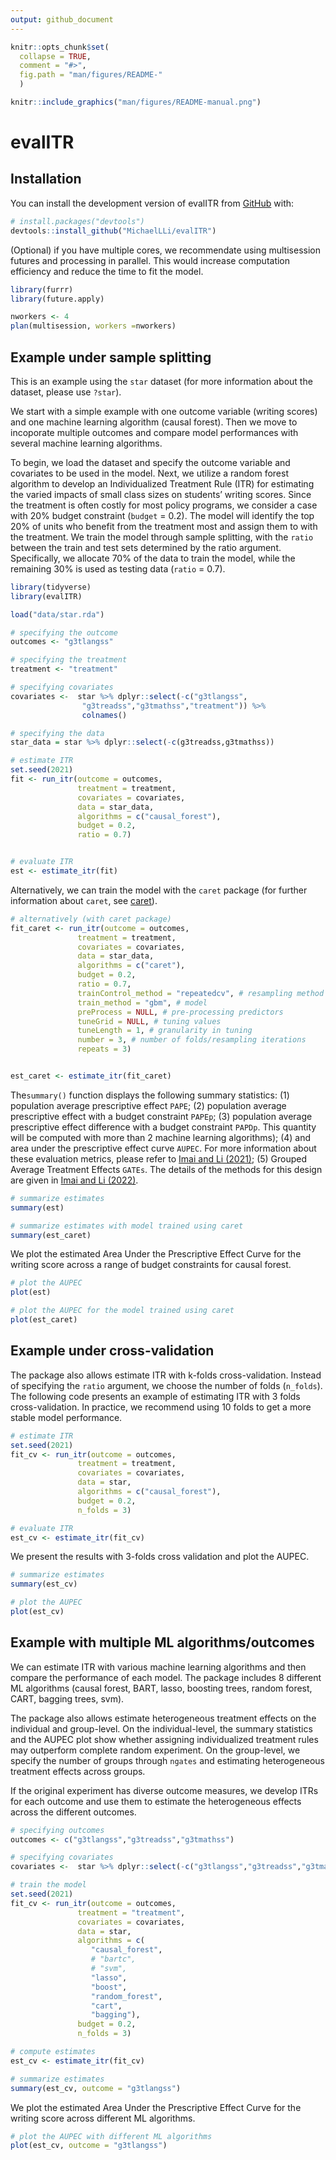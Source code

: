 ```yaml
---
output: github_document
---
```


<!-- README.md is generated from README.Rmd. Please edit that file -->

```r
knitr::opts_chunk$set(
  collapse = TRUE,
  comment = "#>",
  fig.path = "man/figures/README-"
  )
```


```r
knitr::include_graphics("man/figures/README-manual.png")
```

# evalITR

<!-- badges: start -->
<!-- badges: end -->

## Installation

You can install the development version of evalITR from [GitHub](https://github.com/) with:

``` r
# install.packages("devtools")
devtools::install_github("MichaelLLi/evalITR")
```


(Optional) if you have multiple cores, we recommendate using multisession futures and processing in parallel. This would increase computation efficiency and reduce the time to fit the model. 

```r
library(furrr)
library(future.apply)

nworkers <- 4
plan(multisession, workers =nworkers)
```



## Example under sample splitting


This is an example using the `star` dataset (for more information about the dataset, please use `?star`). 

We start with a simple example with one outcome variable (writing scores) and one machine learning algorithm (causal forest). Then we move to incoporate multiple outcomes and compare model performances with several machine learning algorithms. 


To begin, we load the dataset and specify the outcome variable and covariates to be used in the model. Next, we utilize a random forest algorithm to develop an Individualized Treatment Rule (ITR) for estimating the varied impacts of small class sizes on students' writing scores.  Since the treatment is often costly for most policy programs, we consider a case with 20% budget constraint (`budget` = 0.2). The model will identify the top 20% of units who benefit from the treatment most and assign them to with the treatment. We train the model through sample splitting, with the `ratio` between the train and test sets determined by the ratio argument. Specifically, we allocate 70% of the data to train the model, while the remaining 30% is used as testing data (`ratio` = 0.7).


```r
library(tidyverse)
library(evalITR)

load("data/star.rda")

# specifying the outcome
outcomes <- "g3tlangss"

# specifying the treatment
treatment <- "treatment"

# specifying covariates
covariates <-  star %>% dplyr::select(-c("g3tlangss",
                "g3treadss","g3tmathss","treatment")) %>% 
                colnames()

# specifying the data
star_data = star %>% dplyr::select(-c(g3treadss,g3tmathss))

# estimate ITR 
set.seed(2021)
fit <- run_itr(outcome = outcomes,
               treatment = treatment,
               covariates = covariates,
               data = star_data,
               algorithms = c("causal_forest"),
               budget = 0.2,
               ratio = 0.7)


# evaluate ITR 
est <- estimate_itr(fit)
```

Alternatively, we can train the model with the `caret` package (for further information about `caret`, see [caret](http://topepo.github.io/caret/index.html)). 

```r
# alternatively (with caret package)
fit_caret <- run_itr(outcome = outcomes,
               treatment = treatment,
               covariates = covariates,
               data = star_data,
               algorithms = c("caret"),
               budget = 0.2,
               ratio = 0.7,
               trainControl_method = "repeatedcv", # resampling method
               train_method = "gbm", # model
               preProcess = NULL, # pre-processing predictors
               tuneGrid = NULL, # tuning values
               tuneLength = 1, # granularity in tuning
               number = 3, # number of folds/resampling iterations
               repeats = 3)


est_caret <- estimate_itr(fit_caret)
```

The`summary()` function displays the following summary statistics: (1) population average prescriptive effect `PAPE`; (2) population average prescriptive effect with a budget constraint `PAPEp`; (3) population average prescriptive effect difference with a budget constraint `PAPDp`. This quantity will be computed with more than 2 machine learning algorithms); (4) and area under the prescriptive effect curve `AUPEC`. For more information about these evaluation metrics, please refer to [Imai and Li (2021)](https://arxiv.org/abs/1905.05389); (5) Grouped Average Treatment Effects `GATEs`.  The details of the methods for this design are given in [Imai and Li (2022)](https://arxiv.org/abs/2203.14511).


```r
# summarize estimates
summary(est)

# summarize estimates with model trained using caret
summary(est_caret)
```


We plot the estimated Area Under the Prescriptive Effect Curve for the writing score across a range of budget constraints for causal forest.

```r
# plot the AUPEC 
plot(est)

# plot the AUPEC for the model trained using caret
plot(est_caret)
```

## Example under cross-validation

The package also allows estimate ITR with k-folds cross-validation. Instead of specifying the `ratio` argument, we choose the number of folds (`n_folds`). The following code presents an example of estimating ITR with 3 folds cross-validation. In practice, we recommend using 10 folds to get a more stable model performance. 

```r
# estimate ITR 
set.seed(2021)
fit_cv <- run_itr(outcome = outcomes,
               treatment = treatment,
               covariates = covariates,
               data = star,
               algorithms = c("causal_forest"),
               budget = 0.2,
               n_folds = 3)

# evaluate ITR 
est_cv <- estimate_itr(fit_cv)

```

We present the results with 3-folds cross validation and plot the AUPEC. 

```r
# summarize estimates
summary(est_cv)
```


```r
# plot the AUPEC 
plot(est_cv)
```


## Example with multiple ML algorithms/outcomes

We can estimate ITR with various machine learning algorithms and then compare the performance of each model. The package includes 8 different ML algorithms (causal forest, BART, lasso, boosting trees, random forest, CART, bagging trees, svm).

The package also allows estimate heterogeneous treatment effects on the individual and group-level. On the individual-level, the summary statistics and the AUPEC plot show whether assigning individualized treatment rules may outperform complete random experiment. On the group-level, we specify the number of groups through `ngates` and estimating heterogeneous treatment effects across groups. 

If the original experiment has diverse outcome measures, we develop ITRs for each outcome and use them to estimate the heterogeneous effects across the different outcomes.


```r
# specifying outcomes
outcomes <- c("g3tlangss","g3treadss","g3tmathss")

# specifying covariates
covariates <-  star %>% dplyr::select(-c("g3tlangss","g3treadss","g3tmathss","treatment")) %>% colnames()

# train the model
set.seed(2021)
fit_cv <- run_itr(outcome = outcomes,
               treatment = "treatment",
               covariates = covariates,
               data = star,
               algorithms = c(
                  "causal_forest", 
                  # "bartc",
                  # "svm",
                  "lasso",
                  "boost", 
                  "random_forest",
                  "cart",
                  "bagging"),
               budget = 0.2,
               n_folds = 3)
```

```r
# compute estimates
est_cv <- estimate_itr(fit_cv)
```

```r
# summarize estimates
summary(est_cv, outcome = "g3tlangss")
```

We plot the estimated Area Under the Prescriptive Effect Curve for the writing score across different ML algorithms.


```r
# plot the AUPEC with different ML algorithms
plot(est_cv, outcome = "g3tlangss")


```
